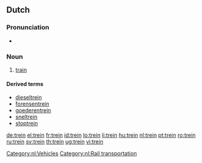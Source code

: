 {{also|treiñ}}
==Dutch==

===Pronunciation===
* {{audio|Nl-trein.ogg|Audio}}

===Noun===
{{nl-noun|g=m|treinen|treintje}}

# [[train]]

====Derived terms====
* [[dieseltrein]]
* [[forensentrein]]
* [[goederentrein]]
* [[sneltrein]]
* [[stoptrein]]

[[Category:nl:Vehicles]]
[[Category:nl:Rail transportation]]

[[de:trein]]
[[el:trein]]
[[fr:trein]]
[[id:trein]]
[[lo:trein]]
[[li:trein]]
[[hu:trein]]
[[nl:trein]]
[[pt:trein]]
[[ro:trein]]
[[ru:trein]]
[[sv:trein]]
[[th:trein]]
[[ug:trein]]
[[vi:trein]]